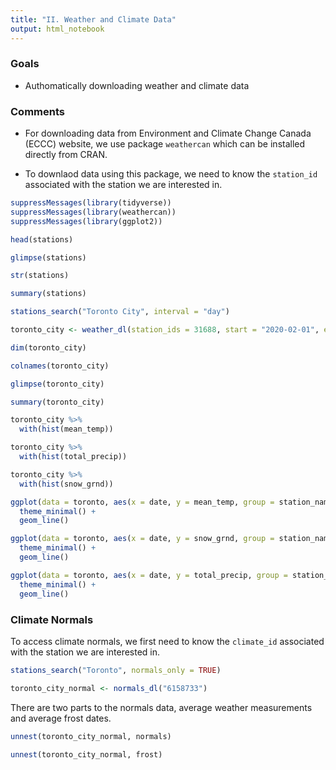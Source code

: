 ```yaml
---
title: "II. Weather and Climate Data"
output: html_notebook
---
```


### Goals

* Authomatically downloading weather and climate data

### Comments

* For downloading data from Environment and Climate Change Canada (ECCC) website,
we use package `weathercan` which can be installed directly from CRAN. 

* To downlaod data using this package, we need to know the `station_id`
associated with the station we are interested in.


```r
suppressMessages(library(tidyverse))
suppressMessages(library(weathercan))
suppressMessages(library(ggplot2))
```

```r
head(stations)
```

```r
glimpse(stations)
```

```r
str(stations)
```

```r
summary(stations)
```

```r
stations_search("Toronto City", interval = "day")
```

```r
toronto_city <- weather_dl(station_ids = 31688, start = "2020-02-01", end = "2020-04-15", interval = "day")
```

```r
dim(toronto_city)
```

```r
colnames(toronto_city)
```

```r
glimpse(toronto_city)
```

```r
summary(toronto_city)
```


```r
toronto_city %>%
  with(hist(mean_temp))
```

```r
toronto_city %>%
  with(hist(total_precip))
```

```r
toronto_city %>%
  with(hist(snow_grnd))
```

```r
ggplot(data = toronto, aes(x = date, y = mean_temp, group = station_name, colour = station_name)) +
  theme_minimal() + 
  geom_line()
```


```r
ggplot(data = toronto, aes(x = date, y = snow_grnd, group = station_name, colour = station_name)) +
  theme_minimal() + 
  geom_line()
```

```r
ggplot(data = toronto, aes(x = date, y = total_precip, group = station_name, colour = station_name)) +
  theme_minimal() + 
  geom_line()
```

### Climate Normals
To access climate normals, we first need to know the `climate_id` associated with the station we are interested in.

```r
stations_search("Toronto", normals_only = TRUE)
```

```r
toronto_city_normal <- normals_dl("6158733")
```

There are two parts to the normals data, average weather measurements and average frost dates.

```r
unnest(toronto_city_normal, normals)
```

```r
unnest(toronto_city_normal, frost)
```